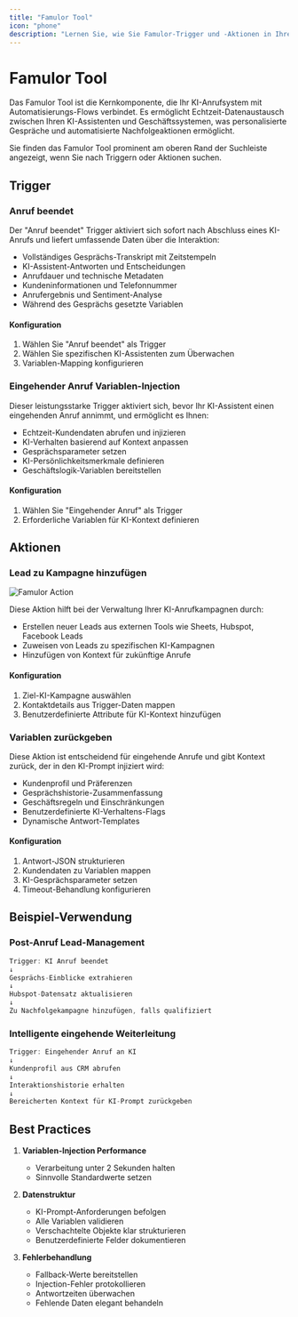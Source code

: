 ```yaml
---
title: "Famulor Tool"
icon: "phone"
description: "Lernen Sie, wie Sie Famulor-Trigger und -Aktionen in Ihren KI-Anruf-Flows verwenden"
---
```


# Famulor Tool

Das Famulor Tool ist die Kernkomponente, die Ihr KI-Anrufsystem mit Automatisierungs-Flows verbindet. Es ermöglicht Echtzeit-Datenaustausch zwischen Ihren KI-Assistenten und Geschäftssystemen, was personalisierte Gespräche und automatisierte Nachfolgeaktionen ermöglicht.

<Note>
  Sie finden das Famulor Tool prominent am oberen Rand der
  Suchleiste angezeigt, wenn Sie nach Triggern oder Aktionen suchen.
</Note>

## Trigger

### Anruf beendet

Der "Anruf beendet" Trigger aktiviert sich sofort nach Abschluss eines KI-Anrufs und liefert umfassende Daten über die Interaktion:

- Vollständiges Gesprächs-Transkript mit Zeitstempeln
- KI-Assistent-Antworten und Entscheidungen
- Anrufdauer und technische Metadaten
- Kundeninformationen und Telefonnummer
- Anrufergebnis und Sentiment-Analyse
- Während des Gesprächs gesetzte Variablen

#### Konfiguration

1. Wählen Sie "Anruf beendet" als Trigger
2. Wählen Sie spezifischen KI-Assistenten zum Überwachen
3. Variablen-Mapping konfigurieren

### Eingehender Anruf Variablen-Injection

Dieser leistungsstarke Trigger aktiviert sich, bevor Ihr KI-Assistent einen eingehenden Anruf annimmt, und ermöglicht es Ihnen:

- Echtzeit-Kundendaten abrufen und injizieren
- KI-Verhalten basierend auf Kontext anpassen
- Gesprächsparameter setzen
- KI-Persönlichkeitsmerkmale definieren
- Geschäftslogik-Variablen bereitstellen

#### Konfiguration

1. Wählen Sie "Eingehender Anruf" als Trigger
2. Erforderliche Variablen für KI-Kontext definieren

## Aktionen

### Lead zu Kampagne hinzufügen

![Famulor Action](/resources/Famulor-action.jpg)

Diese Aktion hilft bei der Verwaltung Ihrer KI-Anrufkampagnen durch:

- Erstellen neuer Leads aus externen Tools wie Sheets, Hubspot, Facebook Leads
- Zuweisen von Leads zu spezifischen KI-Kampagnen
- Hinzufügen von Kontext für zukünftige Anrufe

#### Konfiguration

1. Ziel-KI-Kampagne auswählen
2. Kontaktdetails aus Trigger-Daten mappen
3. Benutzerdefinierte Attribute für KI-Kontext hinzufügen

### Variablen zurückgeben

Diese Aktion ist entscheidend für eingehende Anrufe und gibt Kontext zurück, der in den KI-Prompt injiziert wird:

- Kundenprofil und Präferenzen
- Gesprächshistorie-Zusammenfassung
- Geschäftsregeln und Einschränkungen
- Benutzerdefinierte KI-Verhaltens-Flags
- Dynamische Antwort-Templates

#### Konfiguration

1. Antwort-JSON strukturieren
2. Kundendaten zu Variablen mappen
3. KI-Gesprächsparameter setzen
4. Timeout-Behandlung konfigurieren

## Beispiel-Verwendung

### Post-Anruf Lead-Management

```javascript
Trigger: KI Anruf beendet
↓
Gesprächs-Einblicke extrahieren
↓
Hubspot-Datensatz aktualisieren
↓
Zu Nachfolgekampagne hinzufügen, falls qualifiziert
```

### Intelligente eingehende Weiterleitung

```javascript
Trigger: Eingehender Anruf an KI
↓
Kundenprofil aus CRM abrufen
↓
Interaktionshistorie erhalten
↓
Bereicherten Kontext für KI-Prompt zurückgeben
```

## Best Practices

1. **Variablen-Injection Performance**

   - Verarbeitung unter 2 Sekunden halten
   - Sinnvolle Standardwerte setzen

2. **Datenstruktur**

   - KI-Prompt-Anforderungen befolgen
   - Alle Variablen validieren
   - Verschachtelte Objekte klar strukturieren
   - Benutzerdefinierte Felder dokumentieren

3. **Fehlerbehandlung**
   - Fallback-Werte bereitstellen
   - Injection-Fehler protokollieren
   - Antwortzeiten überwachen
   - Fehlende Daten elegant behandeln 